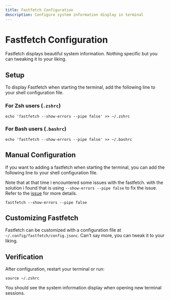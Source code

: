 ```yaml
---
title: Fastfetch Configuration
description: Configure system information display in terminal
---
```


# Fastfetch Configuration

Fastfetch displays beautiful system information. Nothing specific but you can tweaking it to your liking.

## Setup

To display Fastfetch when starting the terminal, add the following line to your shell configuration file.

### For Zsh users (`.zshrc`)

```shell
echo 'fastfetch --show-errors --pipe false' >> ~/.zshrc
```

### For Bash users (`.bashrc`)

```shell
echo 'fastfetch --show-errors --pipe false' >> ~/.bashrc
```

## Manual Configuration

If you want to adding a fastfetch when starting the terminal, you can add the following line to your shell configuration file.

<Callout type="info">Note that at that time i encountered some issues with the fastfetch. with the solution i found that is using `--show-errors --pipe false` to fix the issue. Refer to the [issue](https://github.com/fastfetch-cli/fastfetch/issues/945) for more details.</Callout>

```shell
fastfetch --show-errors --pipe false
```

## Customizing Fastfetch

Fastfetch can be customized with a configuration file at `~/.config/fastfetch/config.jsonc`. Can't say more, you can tweak it to your liking.

## Verification

After configuration, restart your terminal or run:
```shell
source ~/.zshrc
```

You should see the system information display when opening new terminal sessions.